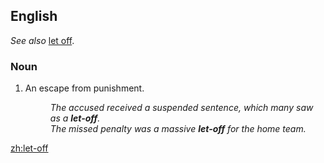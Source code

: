 ==English==

''See also'' [[let off]].

===Noun===
{{en-noun}}

# An escape from punishment.
#: ''The accused received a suspended sentence, which many saw as a '''let-off'''.''
#: ''The missed penalty was a massive '''let-off''' for the home team.''

[[zh:let-off]]